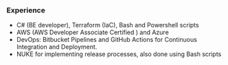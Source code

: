 ### Experience
* C# (BE developer), Terraform (IaC), Bash and Powershell scripts 
* AWS (AWS Developer Associate Certified ) and Azure
* DevOps: Bitbucket Pipelines and GitHub Actions for Continuous Integration and Deployment. 
* NUKE for implementing release processes, also done using Bash scripts